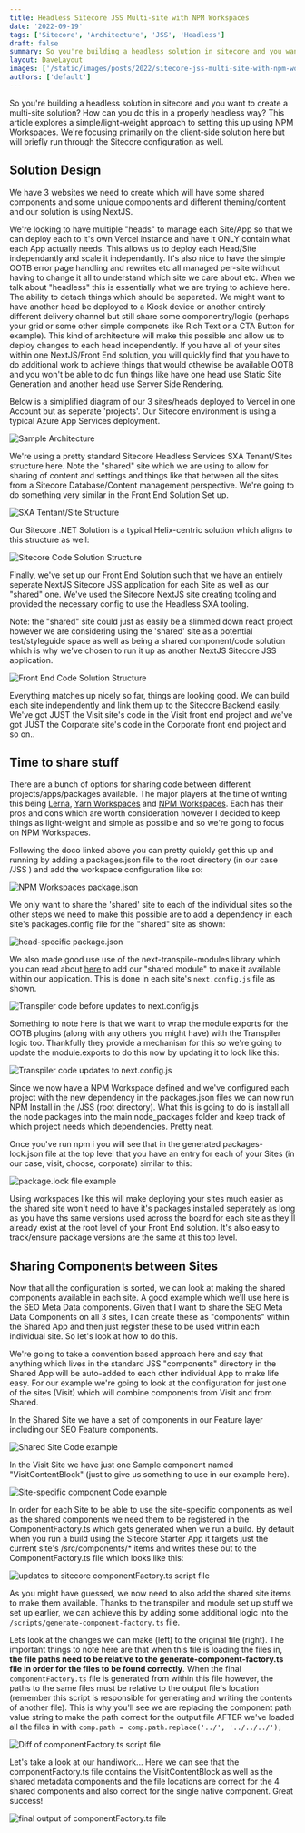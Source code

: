 ```yaml
---
title: Headless Sitecore JSS Multi-site with NPM Workspaces
date: '2022-09-19'
tags: ['Sitecore', 'Architecture', 'JSS', 'Headless']
draft: false
summary: So you're building a headless solution in sitecore and you want to create a multi-site solution? How can you do this in a properly headless way? This article explores a simple/light-weight approach to setting this up using NPM Workspaces.
layout: DaveLayout
images: ['/static/images/posts/2022/sitecore-jss-multi-site-with-npm-workspaces/SitecoreHeadlessMultiSite.png']
authors: ['default']
---
```


So you're building a headless solution in sitecore and you want to create a multi-site solution? How can you do this in a properly headless way? This article explores a simple/light-weight approach to setting this up using NPM Workspaces. We're focusing primarily on the client-side solution here but will briefly run through the Sitecore configuration as well.

## Solution Design

We have 3 websites we need to create which will have some shared components and some unique components and different theming/content and our solution is using NextJS.

We're looking to have multiple "heads" to manage each Site/App so that we can deploy each to it's own Vercel instance and have it ONLY contain what each App actually needs. This allows us to deploy each Head/Site independantly and scale it independantly. It's also nice to have the simple OOTB error page handling and rewrites etc all managed per-site without having to change it all to understand which site we care about etc. When we talk about "headless" this is essentially what we are trying to achieve here. The ability to detach things which should be seperated. We might want to have another head be deployed to a Kiosk device or another entirely different delivery channel but still share some componentry/logic (perhaps your grid or some other simple componets like Rich Text or a CTA Button for example). This kind of architecture will make this possible and allow us to deploy changes to each head independently. If you have all of your sites within one NextJS/Front End solution, you will quickly find that you have to do additional work to achieve things that would othewise be available OOTB and you won't be able to do fun things like have one head use Static Site Generation and another head use Server Side Rendering.

Below is a simiplified diagram of our 3 sites/heads deployed to Vercel in one Account but as seperate 'projects'. Our Sitecore environment is using a typical Azure App Services deployment.

![Sample Architecture](/static/images/posts/2022/sitecore-jss-multi-site-with-npm-workspaces/image.png "Sample Architecture")

We're using a pretty standard Sitecore Headless Services SXA Tenant/Sites structure here. Note the "shared" site which we are using to allow for sharing of content and settings and things like that between all the sites from a Sitecore Database/Content management perspective. We're going to do something very similar in the Front End Solution Set up.

![SXA Tentant/Site Structure](/static/images/posts/2022/sitecore-jss-multi-site-with-npm-workspaces/image-2.png "SXA Tentant/Site Structure")

Our Sitecore .NET Solution is a typical Helix-centric solution which aligns to this structure as well:

![Sitecore Code Solution Structure](/static/images/posts/2022/sitecore-jss-multi-site-with-npm-workspaces/image-3.png "Sitecore Code Solution Structure")

Finally, we've set up our Front End Solution such that we have an entirely seperate NextJS Sitecore JSS application for each Site as well as our "shared" one. We've used the Sitecore NextJS site creating tooling and provided the necessary config to use the Headless SXA tooling.

Note: the "shared" site could just as easily be a slimmed down react project however we are considering using the 'shared' site as a potential test/styleguide space as well as being a shared component/code solution which is why we've chosen to run it up as another NextJS Sitecore JSS application.

![Front End Code Solution Structure](/static/images/posts/2022/sitecore-jss-multi-site-with-npm-workspaces/image-4.png "Front End Code Solution Structure")

Everything matches up nicely so far, things are looking good. We can build each site independently and link them up to the Sitecore Backend easily. We've got JUST the Visit site's code in the Visit front end project and we've got JUST the Corporate site's code in the Corporate front end project and so on..

## Time to share stuff

There are a bunch of options for sharing code between different projects/apps/packages available. The major players at the time of writing this being [Lerna](https://lerna.js.org/?ref=davegoosem.com), [Yarn Workspaces](https://classic.yarnpkg.com/lang/en/docs/workspaces/?ref=davegoosem.com) and [NPM Workspaces](https://docs.npmjs.com/cli/v7/using-npm/workspaces?ref=davegoosem.com). Each has their pros and cons which are worth consideration however I decided to keep things as light-weight and simple as possible and so we're going to focus on NPM Workspaces.

Following the doco linked above you can pretty quickly get this up and running by adding a packages.json file to the root directory (in our case /JSS ) and add the workspace configuration like so:

![NPM Workspaces package.json](/static/images/posts/2022/sitecore-jss-multi-site-with-npm-workspaces/image-5.png "NPM Workspaces package.json")

We only want to share the 'shared' site to each of the individual sites so the other steps we need to make this possible are to add a dependency in each site's packages.config file for the "shared" site as shown:

![head-specific package.json](/static/images/posts/2022/sitecore-jss-multi-site-with-npm-workspaces/image-6.png "head-specific package.json")

We also made good use use of the next-transpile-modules library which you can read about [here](https://https//github.com/martpie/next-transpile-modules) to add our "shared module" to make it available within our application. This is done in each site's `next.config.js` file as shown.

![Transpiler code before updates to next.config.js](/static/images/posts/2022/sitecore-jss-multi-site-with-npm-workspaces/image-7.png "Transpiler code before updates to next.config.js")

Something to note here is that we want to wrap the module exports for the OOTB plugins (along with any others you might have) with the Transpiler logic too. Thankfully they provide a mechanism for this so we're going to update the module.exports to do this now by updating it to look like this:

![Transpiler code updates to next.config.js](/static/images/posts/2022/sitecore-jss-multi-site-with-npm-workspaces/image-8.png "Transpiler code updates to next.config.js")

Since we now have a NPM Workspace defined and we've configured each project with the new dependency in the packages.json files we can now run NPM Install in the /JSS (root directory). What this is going to do is install all the node packages into the main node_packages folder and keep track of which project needs which dependencies. Pretty neat.

Once you've run npm i you will see that in the generated packages-lock.json file at the top level that you have an entry for each of your Sites (in our case, visit, choose, corporate) similar to this:

![package.lock file example](/static/images/posts/2022/sitecore-jss-multi-site-with-npm-workspaces/image-9.png "package.lock file example")

Using workspaces like this will make deploying your sites much easier as the shared site won't need to have it's packages installed seperately as long as you have ths same versions used across the board for each site as they'll already exist at the root level of your Front End solution. It's also easy to track/ensure package versions are the same at this top level.

## Sharing Components between Sites

Now that all the configuration is sorted, we can look at making the shared components available in each site. A good example which we'll use here is the SEO Meta Data components. Given that I want to share the SEO Meta Data Components on all 3 sites, I can create these as "components" within the Shared App and then just register these to be used within each individual site.  So let's look at how to do this.

We're going to take a convention based approach here and say that anything which lives in the standard JSS "components" directory in the Shared App will be auto-added to each other individual App to make life easy. For our example we're going to look at the configuration for just one of the sites (Visit) which will combine components from Visit and from Shared.

In the Shared Site we have a set of components in our Feature layer including our SEO Feature components.

![Shared Site Code example](/static/images/posts/2022/sitecore-jss-multi-site-with-npm-workspaces/image-10.png "Shared Site Code example")

In the Visit Site we have just one Sample component named "VisitContentBlock" (just to give us something to use in our example here).

![Site-specific component Code example](/static/images/posts/2022/sitecore-jss-multi-site-with-npm-workspaces/image-11.png "Site-specific component Code example")

In order for each Site to be able to use the site-specific components as well as the shared components we need them to be registered in the ComponentFactory.ts which gets generated when we run a build. By default when you run a build using the Sitecore Starter App it targets just the current site's /src/components/* items and writes these out to the ComponentFactory.ts file which looks like this:

![updates to sitecore componentFactory.ts script file](/static/images/posts/2022/sitecore-jss-multi-site-with-npm-workspaces/image-12.png "updates to sitecore componentFactory.ts script file")

As you might have guessed, we now need to also add the shared site items to make them available. Thanks to the transpiler and module set up stuff we set up earlier, we can achieve this by adding some additional logic into the `/scripts/generate-component-factory.ts` file.

Lets look at the changes we can make (left) to the original file (right). The important things to note here are that when this file is loading the files in, <b>the file paths need to be relative to the generate-component-factory.ts file in order for the files to be found correctly</b>. When the final `componentFactory.ts` file is generated from within this file however, the paths to the same files must be relative to the output file's location (remember this script is responsible for generating and writing the contents of another file). This is why you'll see we are replacing the component path value string to make the path correct for the output file AFTER we've loaded all the files in with `comp.path = comp.path.replace('../', '../../../');`


![Diff of componentFactory.ts script file](/static/images/posts/2022/sitecore-jss-multi-site-with-npm-workspaces/image-13.png "Diff of componentFactory.ts script file")

Let's take a look at our handiwork... Here we can see that the componentFactory.ts file contains the VisitContentBlock as well as the shared metadata components and the file locations are correct for the 4 shared components and also correct for the single native component. Great success!

![final output of componentFactory.ts file](/static/images/posts/2022/sitecore-jss-multi-site-with-npm-workspaces/image-14.png "final output of componentFactory.ts file")